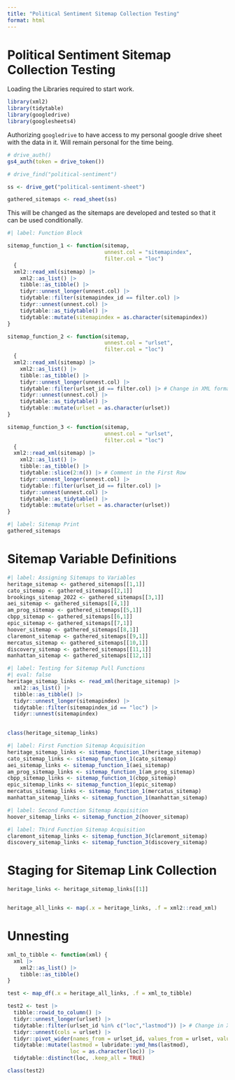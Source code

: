 ```yaml
---
title: "Political Sentiment Sitemap Collection Testing"
format: html
---
```


# Political Sentiment Sitemap Collection Testing

Loading the Libraries required to start work.

```r
library(xml2)
library(tidytable)
library(googledrive)
library(googlesheets4)
```

Authorizing `googledrive` to have access to my personal google drive sheet with the data in it. Will remain personal for the time being.

```r
# drive_auth()
gs4_auth(token = drive_token())
```

```r
# drive_find("political-sentiment")

ss <- drive_get("political-sentiment-sheet")

gathered_sitemaps <- read_sheet(ss)
```

This will be changed as the sitemaps are developed and tested so that it can be used conditionally.

```r
#| label: Function Block

sitemap_function_1 <- function(sitemap, 
                               unnest.col = "sitemapindex",
                               filter.col = "loc")
  {
  xml2::read_xml(sitemap) |>
    xml2::as_list() |>
    tibble::as_tibble() |>
    tidyr::unnest_longer(unnest.col) |>
    tidytable::filter(sitemapindex_id == filter.col) |>
    tidyr::unnest(unnest.col) |>
    tidytable::as_tidytable() |>
    tidytable::mutate(sitemapindex = as.character(sitemapindex))
}

sitemap_function_2 <- function(sitemap, 
                               unnest.col = "urlset",
                               filter.col = "loc")
  {
  xml2::read_xml(sitemap) |>
    xml2::as_list() |>
    tibble::as_tibble() |>
    tidyr::unnest_longer(unnest.col) |>
    tidytable::filter(urlset_id == filter.col) |> # Change in XML format
    tidyr::unnest(unnest.col) |>
    tidytable::as_tidytable() |>
    tidytable::mutate(urlset = as.character(urlset))
}

sitemap_function_3 <- function(sitemap, 
                               unnest.col = "urlset",
                               filter.col = "loc")
  {
  xml2::read_xml(sitemap) |>
    xml2::as_list() |>
    tibble::as_tibble() |>
    tidytable::slice(2:n()) |> # Comment in the First Row
    tidyr::unnest_longer(unnest.col) |>
    tidytable::filter(urlset_id == filter.col) |>
    tidyr::unnest(unnest.col) |>
    tidytable::as_tidytable() |>
    tidytable::mutate(urlset = as.character(urlset))
}
```

```r
#| label: Sitemap Print
gathered_sitemaps
```

# Sitemap Variable Definitions

```r
#| label: Assigning Sitemaps to Variables
heritage_sitemap <- gathered_sitemaps[[1,1]]
cato_sitemap <- gathered_sitemaps[[2,1]]
brookings_sitemap_2022 <- gathered_sitemaps[[3,1]]
aei_sitemap <- gathered_sitemaps[[4,1]]
am_prog_sitemap <- gathered_sitemaps[[5,1]]
cbpp_sitemap <- gathered_sitemaps[[6,1]]
epic_sitemap <- gathered_sitemaps[[7,1]]
hoover_sitemap <- gathered_sitemaps[[8,1]]
claremont_sitemap <- gathered_sitemaps[[9,1]]
mercatus_sitemap <- gathered_sitemaps[[10,1]]
discovery_sitemap <- gathered_sitemaps[[11,1]]
manhattan_sitemap <- gathered_sitemaps[[12,1]]
```

```r
#| label: Testing for Sitemap Pull Functions
#| eval: false
heritage_sitemap_links <- read_xml(heritage_sitemap) |> 
  xml2::as_list() |> 
  tibble::as_tibble() |> 
  tidyr::unnest_longer(sitemapindex) |> 
  tidytable::filter(sitemapindex_id == "loc") |> 
  tidyr::unnest(sitemapindex)
  

class(heritage_sitemap_links)
```


```r
#| label: First Function Sitemap Acquisition
heritage_sitemap_links <- sitemap_function_1(heritage_sitemap)
cato_sitemap_links <- sitemap_function_1(cato_sitemap)
aei_sitemap_links <- sitemap_function_1(aei_sitemap)
am_prog_sitemap_links <- sitemap_function_1(am_prog_sitemap)
cbpp_sitemap_links <- sitemap_function_1(cbpp_sitemap)
epic_sitemap_links <- sitemap_function_1(epic_sitemap)
mercatus_sitemap_links <- sitemap_function_1(mercatus_sitemap)
manhattan_sitemap_links <- sitemap_function_1(manhattan_sitemap)
```

```r
#| label: Second Function Sitemap Acquisition
hoover_sitemap_links <- sitemap_function_2(hoover_sitemap)
```

```r
#| label: Third Function Sitemap Acquisition
claremont_sitemap_links <- sitemap_function_3(claremont_sitemap)
discovery_sitemap_links <- sitemap_function_3(discovery_sitemap)
```


# Staging for Sitemap Link Collection

```r
heritage_links <- heritage_sitemap_links[[1]]


heritage_all_links <- map(.x = heritage_links, .f = xml2::read_xml)
```

# Unnesting

```r
xml_to_tibble <- function(xml) {
  xml |>
    xml2::as_list() |>
    tibble::as_tibble()
}

test <- map_df(.x = heritage_all_links, .f = xml_to_tibble)

test2 <- test |>
  tibble::rowid_to_column() |>
  tidyr::unnest_longer(urlset) |>
  tidytable::filter(urlset_id %in% c("loc","lastmod")) |> # Change in XML format
  tidyr::unnest(cols = urlset) |>
  tidyr::pivot_wider(names_from = urlset_id, values_from = urlset, values_fill = NA) |>
  tidytable::mutate(lastmod = lubridate::ymd_hms(lastmod),
                    loc = as.character(loc)) |>
  tidytable::distinct(loc, .keep_all = TRUE)

class(test2)
```

```r

```

